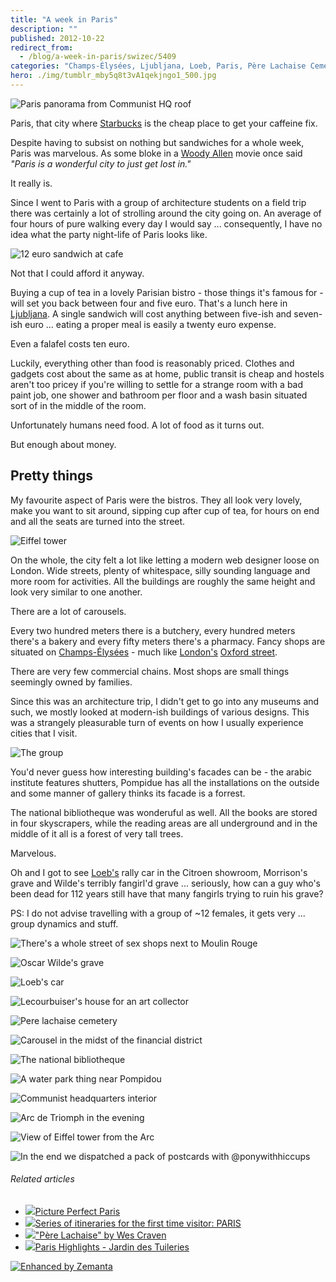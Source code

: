 ```yaml
---
title: "A week in Paris"
description: ""
published: 2012-10-22
redirect_from:
  - /blog/a-week-in-paris/swizec/5409
categories: "Champs-Élysées, Ljubljana, Loeb, Paris, Père Lachaise Cemetery, Starbucks, Travel + Events"
hero: ./img/tumblr_mby5q8t3vA1qekjngo1_500.jpg
---
```


![Paris panorama from Communist HQ roof](https://swizec.com/blog/wp-content/uploads/2012/10/paris-panorama-1024x764.jpg "Paris panorama from Communist HQ roof")![]()

Paris, that city where [Starbucks](http://www.menuism.com/restaurant-locations/starbucks-coffee-39564 "Starbuck's Coffee Locations") is the cheap place to get your caffeine fix.

Despite having to subsist on nothing but sandwiches for a whole week, Paris was marvelous. As some bloke in a [Woody Allen](http://www.rottentomatoes.com/celebrity/woody_allen "Woody Allen") movie once said _"Paris is a wonderful city to just get lost in."_

It really is.

Since I went to Paris with a group of architecture students on a field trip there was certainly a lot of strolling around the city going on. An average of four hours of pure walking every day I would say ... consequently, I have no idea what the party night-life of Paris looks like.

![12 euro sandwich at cafe](./img/tumblr_mby5q8t3vA1qekjngo1_500.jpg "12 euro sandwich at cafe")

Not that I could afford it anyway.

Buying a cup of tea in a lovely Parisian bistro - those things it's famous for - will set you back between four and five euro. That's a lunch here in [Ljubljana](<http://maps.google.com/maps?ll=46.0555555556,14.5083333333&spn=0.1,0.1&q=46.0555555556,14.5083333333 (Ljubljana)&t=h> "Ljubljana"). A single sandwich will cost anything between five-ish and seven-ish euro ... eating a proper meal is easily a twenty euro expense.

Even a falafel costs ten euro.

Luckily, everything other than food is reasonably priced. Clothes and gadgets cost about the same as at home, public transit is cheap and hostels aren't too pricey if you're willing to settle for a strange room with a bad paint job, one shower and bathroom per floor and a wash basin situated sort of in the middle of the room.

Unfortunately humans need food. A lot of food as it turns out.

But enough about money.

## Pretty things

My favourite aspect of Paris were the bistros. They all look very lovely, make you want to sit around, sipping cup after cup of tea, for hours on end and all the seats are turned into the street.

![Eiffel tower](https://swizec.com/blog/wp-content/uploads/2012/10/eiffel-tower-dark-764x1024.jpg "Eiffel tower")

On the whole, the city felt a lot like letting a modern web designer loose on London. Wide streets, plenty of whitespace, silly sounding language and more room for activities. All the buildings are roughly the same height and look very similar to one another.

There are a lot of carousels.

Every two hundred meters there is a butchery, every hundred meters there's a bakery and every fifty meters there's a pharmacy. Fancy shops are situated on [Champs-Élysées](<http://maps.google.com/maps?ll=48.8697222222,2.3075&spn=0.01,0.01&q=48.8697222222,2.3075 (Champs-%C3%89lys%C3%A9es)&t=h> "Champs-Élysées") - much like [London's](<http://maps.google.com/maps?ll=51.5072222222,-0.1275&spn=0.1,0.1&q=51.5072222222,-0.1275 (London)&t=h> "London") [Oxford street](<http://maps.google.com/maps?ll=51.5136111111,-0.155555555556&spn=0.01,0.01&q=51.5136111111,-0.155555555556 (Oxford%20Street)&t=h> "Oxford Street").

There are very few commercial chains. Most shops are small things seemingly owned by families.

Since this was an architecture trip, I didn't get to go into any museums and such, we mostly looked at modern-ish buildings of various designs. This was a strangely pleasurable turn of events on how I usually experience cities that I visit.

![The group](https://swizec.com/blog/wp-content/uploads/2012/10/le-group-1024x764.jpg "The group")

You'd never guess how interesting building's facades can be - the arabic institute features shutters, Pompidue has all the installations on the outside and some manner of gallery thinks its facade is a forrest.

The national bibliotheque was wonderuful as well. All the books are stored in four skyscrapers, while the reading areas are all underground and in the middle of it all is a forest of very tall trees.

Marvelous.

Oh and I got to see [Loeb's](http://www.loebsclothing.com/ "Loeb's (department store)") rally car in the Citroen showroom, Morrison's grave and Wilde's terribly fangirl'd grave ... seriously, how can a guy who's been dead for 112 years still have that many fangirls trying to ruin his grave?

PS: I do not advise travelling with a group of ~12 females, it gets very ... group dynamics and stuff.

![There's a whole street of sex shops next to Moulin Rouge](./img/tumblr_mc3ajw4zte1qekjngo1_500.jpg "There's a whole street of sex shops next to Moulin Rouge")

![Oscar Wilde's grave](./img/tumblr_mc51g3T7r51qekjngo1_500.jpg "Oscar Wilde's grave")

![Loeb's car](https://swizec.com/blog/wp-content/uploads/2012/10/loeb-car-1024x764.jpg "Loeb's car")

![Lecourbuiser's house for an art collector](https://swizec.com/blog/wp-content/uploads/2012/10/lecorbuisier-1024x764.jpg "Lecourbuiser's house for an art collector")

![Pere lachaise cemetery](https://swizec.com/blog/wp-content/uploads/2012/10/pere-lachaise-1024x764.jpg "Pere lachaise cemetery")![]()

![Carousel in the midst of the financial district](https://swizec.com/blog/wp-content/uploads/2012/10/carousel-1024x764.jpg "Carousel in the midst of the financial district")

![The national bibliotheque](https://swizec.com/blog/wp-content/uploads/2012/10/national-bibliotheque-764x1024.jpg "The national bibliotheque")

![A water park thing near Pompidou](https://swizec.com/blog/wp-content/uploads/2012/10/water-park-thing-1024x764.jpg "A water park thing near Pompidou")

![Communist headquarters interior](https://swizec.com/blog/wp-content/uploads/2012/10/communst-hq-1024x764.jpg "Communist headquarters interior")

![Arc de Triomph in the evening](https://swizec.com/blog/wp-content/uploads/2012/10/arc-triomphe-1024x764.jpg "Arc de Triomph in the evening")

![View of Eiffel tower from the Arc](https://swizec.com/blog/wp-content/uploads/2012/10/eiffel-tower-night-1024x764.jpg "View of Eiffel tower from the Arc")

![In the end we dispatched a pack of postcards with @ponywithhiccups](https://swizec.com/blog/wp-content/uploads/2012/10/postcards-764x1024.jpg "In the end we dispatched a pack of postcards with @ponywithhiccups")

###### Related articles

- [![](https://i.zemanta.com/119966123_80_80.jpg)](http://www.misscocomarie.com/picture-perfect-paris/)[Picture Perfect Paris](http://www.misscocomarie.com/picture-perfect-paris/)
- [![](https://i.zemanta.com/118012074_80_80.jpg)](http://experttraveltipsbygerri.wordpress.com/2012/10/11/series-of-itineraries-for-the-first-time-visitor-paris/)[Series of itineraries for the first time visitor: PARIS](http://experttraveltipsbygerri.wordpress.com/2012/10/11/series-of-itineraries-for-the-first-time-visitor-paris/)
- [![](https://i.zemanta.com/115736071_80_80.jpg)](http://jimmorrisonsparis.com/2012/10/01/pere-lachaise-by-wes-craven/)["Père Lachaise" by Wes Craven](http://jimmorrisonsparis.com/2012/10/01/pere-lachaise-by-wes-craven/)
- [![](https://i.zemanta.com/120338860_80_80.jpg)](http://afreckleintime.wordpress.com/2012/10/22/paris-highlights-jardin-des-tuileries/)[Paris Highlights - Jardin des Tuileries](http://afreckleintime.wordpress.com/2012/10/22/paris-highlights-jardin-des-tuileries/)

[![Enhanced by Zemanta](https://img.zemanta.com/zemified_e.png?x-id=d5855e8a-0d9e-4d92-9a11-5352d834c766)](http://www.zemanta.com/?px "Enhanced by Zemanta")
